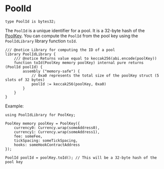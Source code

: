 # PoolId

```solidity
type PoolId is bytes32;
```

The `PoolId` is a unique identifier for a pool. It is a 32-byte hash of the [PoolKey](./pool-key/).
You can compute the `PoolId` from the pool key using the `PoolIdLibrary` library function `toId`.

```solidity
/// @notice Library for computing the ID of a pool
library PoolIdLibrary {
    /// @notice Returns value equal to keccak256(abi.encode(poolKey))
    function toId(PoolKey memory poolKey) internal pure returns (PoolId poolId) {
        assembly ("memory-safe") {
            // 0xa0 represents the total size of the poolKey struct (5 slots of 32 bytes)
            poolId := keccak256(poolKey, 0xa0)
        }
    }
}
```

Example:

```solidity
using PoolIdLibrary for PoolKey;

PoolKey memory poolKey = PoolKey({
    currency0: Currency.wrap(someAddress0),
    currency1: Currency.wrap(someAddress1),
    fee: someFee,
    tickSpacing: someTickSpacing,
    hooks: someHookContractAddress
});

PoolId poolId = poolKey.toId(); // This will be a 32-byte hash of the pool key
```
